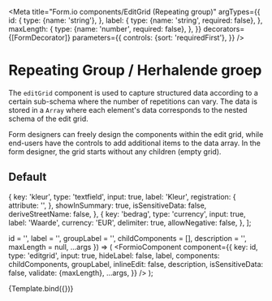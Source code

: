 
<Meta
  title="Form.io components/EditGrid (Repeating group)"
  argTypes={{
    id: {
      type: {name: 'string'},
    },
    label: {
      type: {name: 'string', required: false},
    },
    maxLength: {
      type: {name: 'number', required: false},
    },
  }}
  decorators={[FormDecorator]}
  parameters={{
    controls: {sort: 'requiredFirst'},
  }}
/>

# Repeating Group / Herhalende groep

The `editGrid` component is used to capture structured data according to a certain sub-schema
where the number of repetitions can vary. The data is stored in a `Array` where each element's
data corresponds to the nested schema of the edit grid.

Form designers can freely design the components within the edit grid, while end-users have
the controls to add additional items to the data array. In the form designer, the grid starts
without any children (empty grid).

## Default

  {
    key: 'kleur',
    type: 'textfield',
    input: true,
    label: 'Kleur',
    registration: {
      attribute: '',
    },
    showInSummary: true,
    isSensitiveData: false,
    deriveStreetName: false,
  },
  {
    key: 'bedrag',
    type: 'currency',
    input: true,
    label: 'Waarde',
    currency: 'EUR',
    delimiter: true,
    allowNegative: false,
  },
];

  id = '',
  label = '',
  groupLabel = '',
  childComponents = [],
  description = '',
  maxLength = null,
  ...args
}) => (
  <FormioComponent
    component={{
      key: id,
      type: 'editgrid',
      input: true,
      hideLabel: false,
      label,
      components: childComponents,
      groupLabel,
      inlineEdit: false,
      description,
      isSensitiveData: false,
      validate: {maxLength},
      ...args,
    }}
  />
);

<Canvas>
  <Story name="Default" args={{
      id: 'repeating1',
      label: 'Auto\'s',
      groupLabel: 'Auto',
      childComponents: defaultNested,
      description: 'Herhalende groep voor data',
      disableAddingRemovingRows: false,
      addAnother: 'Nog één toevoegen',
      saveRow: 'Bevestigen',
      removeRow: 'Verwijderen',
      maxLength: null,
    }}>
    {Template.bind({})}
  </Story>
</Canvas>

<ArgsTable story="Default" />

